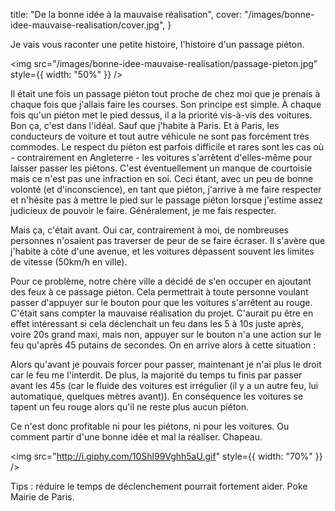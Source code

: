   title: "De la bonne idée à la mauvaise réalisation",
  cover: "/images/bonne-idee-mauvaise-realisation/cover.jpg",
}

Je vais vous raconter une petite histoire, l'histoire d'un passage piéton.

<img
  src="/images/bonne-idee-mauvaise-realisation/passage-pieton.jpg"
  style={{ width: "50%" }}
/>

Il était une fois un passage piéton tout proche de chez moi que je prenais à chaque fois que j'allais faire les courses. Son principe est simple. À chaque fois qu'un piéton met le pied dessus, il a la priorité vis-à-vis des voitures.
Bon ça, c'est dans l'idéal. Sauf que j'habite à Paris. Et à Paris, les conducteurs de voiture et tout autre véhicule ne sont pas forcément très commodes. Le respect du piéton est parfois difficile et rares sont les cas où - contrairement en Angleterre - les voitures s'arrêtent d'elles-même pour laisser passer les piétons. C'est éventuellement un manque de courtoisie mais ce n'est pas une infraction en soi. Ceci étant, avec un peu de bonne volonté (et d'inconscience), en tant que piéton, j'arrive à me faire respecter et n'hésite pas à mettre le pied sur le passage piéton lorsque j'estime assez judicieux de pouvoir le faire. Généralement, je me fais respecter.

Mais ça, c'était avant. Oui car, contrairement à moi, de nombreuses personnes n'osaient pas traverser de peur de se faire écraser. Il s'avère que j'habite à côté d'une avenue, et les voitures dépassent souvent les limites de vitesse (50km/h en ville).

Pour ce problème, notre chère ville a décidé de s'en occuper en ajoutant des feux à ce passage piéton. Cela permettrait à toute personne voulant passer d'appuyer sur le bouton pour que les voitures s'arrêtent au rouge. C'était sans compter la mauvaise réalisation du projet. C'aurait pu être en effet intéressant si cela déclenchait un feu dans les 5 à 10s juste après, voire 20s grand maxi, mais non, appuyer sur le bouton n'a une action sur le feu qu'après 45 putains de secondes. On en arrive alors à cette situation :

Alors qu'avant je pouvais forcer pour passer, maintenant je n'ai plus le droit car le feu me l'interdit. De plus, la majorité du temps tu finis par passer avant les 45s (car le fluide des voitures est irrégulier (il y a un autre feu, lui automatique, quelques mètres avant)). En conséquence les voitures se tapent un feu rouge alors qu'il ne reste plus aucun piéton.

Ce n'est donc profitable ni pour les piétons, ni pour les voitures. Ou comment partir d'une bonne idée et mal la réaliser. Chapeau.

<img src="http://i.giphy.com/10Shl99Vghh5aU.gif" style={{ width: "70%" }} />

Tips : réduire le temps de déclenchement pourrait fortement aider. Poke Mairie de Paris.
